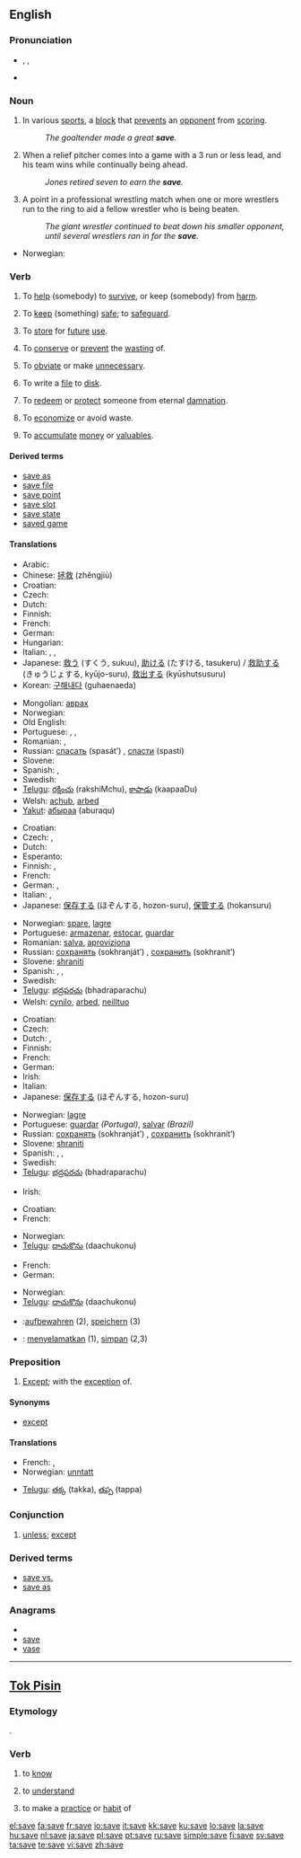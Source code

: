 ==English==

{{rank|front|France|London|578|save|length|play|remained}}

===Pronunciation===
* {{enPR|sāv}}, {{IPA|/seɪv/}}, {{SAMPA|/seIv/}}
* {{audio|en-us-save.ogg|Audio (US)}}
*: {{rhymes|eɪv}}

===Noun===
{{en-noun}}

# In various [[sport]]s, a [[block]] that [[prevent]]s an [[opponent]] from [[scoring]].
#: ''The goaltender made a great '''save'''.''
# {{baseball}} When a relief pitcher comes into a game with a 3 run or less lead, and his team wins while continually being ahead.
#: ''Jones retired seven to earn the '''save'''.''
# {{context|professional wrestling|slang}} A point in a professional wrestling match when one or more wrestlers run to the ring to aid a fellow wrestler who is being beaten.
#: ''The giant wrestler continued to beat down his smaller opponent, until several wrestlers ran in for the '''save'''.''

{{trans-top|block that prevents an opponent from scoring}}
* Norwegian: {{t|no|redning}}
{{trans-mid}}
{{trans-bottom}}

===Verb===
{{en-verb|sav|ing}}

# {{transitive}} To [[help]] (somebody) to [[survive]], or keep (somebody) from [[harm]].
# {{transitive}} To [[keep]] (something) [[safe]]; to [[safeguard]].
# {{transitive}} To [[store]] for [[future]] [[use]].
# {{transitive}} To [[conserve]] or [[prevent]] the [[waste|wasting]] of.
# {{transitive}} To [[obviate]] or make [[unnecessary]].
# {{context|transitive|computing}} To  write a [[file]] to [[disk]].
# {{context|transitive|theology}} To [[redeem]] or [[protect]] someone from eternal [[damnation]].
# {{intransitive}} To [[economize]] or avoid waste.
# {{context|transitive|and|intransitive}} To [[accumulate]] [[money]] or [[valuable]]s.

====Derived terms====
* [[save as]]
* [[save file]]
* [[save point]]
* [[save slot]]
* [[save state]]
* [[saved game]]

====Translations====
{{trans-top|to help someone to survive}}
* Arabic: {{Arab|[[انقذ]]}} {{IPAchar|(’ánqth)}}
* Chinese: [[拯救]] (zhěngjiù)
* Croatian: {{t-|hr|spasiti|alt=spásiti}}
* Czech: {{t-|cs|zachránit}}
* Dutch: {{t+|nl|redden}}
* Finnish: {{t-|fi|säästää}}
* French: {{t+|fr|sauver}}
* German: {{t+|de|retten}}
* Hungarian: {{t+|hu|megment}}
* Italian: {{t+|it|aiutare}}, {{t+|it|salvare}}, {{t+|it|soccorrere}}
* Japanese: [[救う]] (すくう, sukuu), [[助ける]] (たすける, tasukeru) / [[救助する]] (きゅうじょする, kyūjo-suru), [[救出する]] (kyūshutsusuru)
* Korean: [[구해내다]] (guhaenaeda)
{{trans-mid}}
* Mongolian: [[аврах]]
* Norwegian: {{t+|no|redde}}
* Old English: {{t-|ang|nerian|xs=Old English}}
* Portuguese: {{t+|pt|ajudar}}, {{t+|pt|salvar}}, {{t+|pt|socorrer}}
* Romanian: {{t+|ro|ajuta}}, {{t-|ro|salva}}
* Russian: [[спасать]] (spasát’) {{impf}}, [[спасти]] (spastí) {{pf}}
* Slovene: {{t+|sl|rešiti}}
* Spanish: {{t-|es|salvar}}, {{t-|es|rescatar}}
* Swedish: {{t+|sv|rädda}}
* [[Telugu]]: [[రక్షించు]] (rakshiMchu), [[కాపాడు]] (kaapaaDu)
* Welsh: [[achub]], [[arbed]]
* [[Yakut]]: [[абыраа]] (aburaqu)
{{trans-bottom}}

{{trans-top|store for future use}}
* Croatian: {{t-|hr|štedjeti|alt=štédjeti}}
* Czech: {{t-|cs|uložit}}, {{t-|cs|spořit}}
* Dutch: {{t+|nl|sparen}}
* Esperanto: {{t-|eo|ŝpari|xs=Esperanto}}
* Finnish: {{t-|fi|säästää}}, {{t-|fi|säilyttää}}
* French: {{t+|fr|épargner}}
* German: {{t-|de|sichern}}, {{t+|de|speichern}}
* Italian: {{t+|it|salvare}}, {{t+|it|immagazzinare}}
* Japanese: [[保存する]] (ほぞんする, hozon-suru), [[保管する]] (hokansuru)
{{trans-mid}}
* Norwegian: [[spare]], [[lagre]]
* Portuguese: [[armazenar]], [[estocar]], [[guardar]]
* Romanian: [[salva]], [[aproviziona]]
* Russian: [[сохранять]] (sokhranját’) {{impf}}, [[сохранить]] (sokhranít’) {{pf}}
* Slovene: [[shraniti]]
* Spanish: {{t+|es|ahorrar}}, {{t-|es|guardar}}, {{t-|es|reservar}}
* Swedish: {{t+|sv|spara}}
* [[Telugu]]: [[భద్రపరచు]] (bhadraparachu)
* Welsh: [[cynilo]], [[arbed]], [[neilltuo]]
{{trans-bottom}}

{{trans-top|to write a file to a disk}}
* Croatian: {{t-|hr|spremiti|alt=sprémiti}}
* Czech: {{t-|cs|uložit}}
* Dutch: {{t+|nl|opslaan}}, {{t+|nl|bewaren}}
* Finnish: {{t+|fi|tallentaa}}
* French: {{t+|fr|sauvegarder}}
* German: {{t+|de|speichern}}
* Irish: {{t|ga|sábháil}}
* Italian: {{t+|it|salvare}}
* Japanese: [[保存する]] (ほぞんする, hozon-suru)
{{trans-mid}}
* Norwegian: [[lagre]]
* Portuguese: [[guardar]] ''(Portugal)'', [[salvar]] ''(Brazil)''
* Russian: [[сохранять]] (sokhranját’) {{impf}}, [[сохранить]] (sokhranít’) {{pf}}
* Slovene: [[shraniti]]
* Spanish: {{t-|es|archivar}}, {{t-|es|guardar}}, {{t-|es|salvar}}
* Swedish: {{t+|sv|spara}}
* [[Telugu]]: [[భద్రపరచు]] (bhadraparachu)
{{trans-bottom}}

{{trans-top|redeem or protect someone from eternal damnation}}
* Irish: {{t|ga|slánaigh}}
{{trans-mid}}
{{trans-bottom}}

{{trans-top|economize}}
* Croatian: {{t-|hr|štedjeti|alt=štédjeti}}
* French: {{t+|fr|économiser}}
{{trans-mid}}
* Norwegian: {{t-|no|spare}}
* [[Telugu]]: [[దాచుకొను]] (daachukonu)
{{trans-bottom}}

{{trans-top|accumulate money}}
* French: {{t+|fr|épargner}}
* German: {{t+|de|sparen}}
{{trans-mid}}
* Norwegian: {{t-|no|spare}}
* [[Telugu]]: [[దాచుకొను]] (daachukonu)
{{trans-bottom}}

{{checktrans-top}}
* {{ttbc|German}}:[[aufbewahren]] (2), [[speichern]] (3)
* {{ttbc|Indonesian}}: [[selamat|menyelamatkan]] (1), [[simpan]] (2,3)
{{checktrans-bottom}}

===Preposition===
{{en-prep}}

# [[except|Except]]; with the [[exception]] of.

====Synonyms====
* {{sense|with the exception of}} [[except]]

====Translations====
{{trans-top|except, with the exception of}}
* French: {{t+|fr|sauf}}, {{t+|fr|hormis}}
* Norwegian: [[unntatt]]
{{trans-mid}}
* [[Telugu]]: [[తక్క]] (takka), [[తప్ప]] (tappa)
{{trans-bottom}}

===Conjunction===
{{en-conj}}

# {{dated}} [[unless]]; [[except]]

===Derived terms===
* [[save vs.]]
* [[save as]]

===Anagrams===
* {{alphagram|aesv}}
* [[save]]
* [[vase]]

----

==[[Tok Pisin]]==

===Etymology===
{{etyl|pt|tpi}} {{term|sabe||know|lang=pt}}.

===Verb===
{{infl|tpi|verb}}

# {{transitive}} to [[know]]
# {{transitive}} to [[understand]]
# {{transitive}} to make a [[practice]] or [[habit]] of

[[el:save]]
[[fa:save]]
[[fr:save]]
[[io:save]]
[[it:save]]
[[kk:save]]
[[ku:save]]
[[lo:save]]
[[la:save]]
[[hu:save]]
[[nl:save]]
[[ja:save]]
[[pl:save]]
[[pt:save]]
[[ru:save]]
[[simple:save]]
[[fi:save]]
[[sv:save]]
[[ta:save]]
[[te:save]]
[[vi:save]]
[[zh:save]]